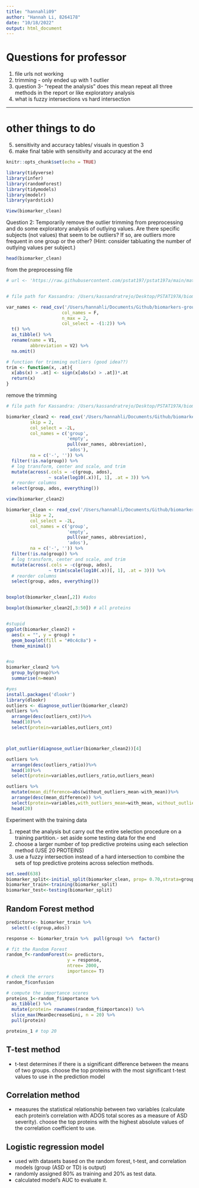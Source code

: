 ```yaml
---
title: "hannahli09"
author: "Hannah Li, 8264178"
date: "10/18/2022"
output: html_document
---
```



# Questions for professor
1. file urls not working
2. trimming - only ended up with 1 outlier
3. question 3- "repeat the analysis" does this mean repeat all three methods in the report or like exploratory analysis
4. what is fuzzy intersections vs hard intersection

----------------
# other things to do
5. sensitivity and accuracy tables/ visuals in question 3
6. make final table with  sensitivity and accuracy at the end 


```r
knitr::opts_chunk$set(echo = TRUE)
```

```r
library(tidyverse)
library(infer)
library(randomForest)
library(tidymodels)
library(modelr)
library(yardstick)
```

```r
View(biomarker_clean)
```

Question 2:
Temporarily remove the outlier trimming from preprocessing and do some exploratory analysis of outlying values. 
Are there specific subjects (not values) that seem to be outliers? If so, are outliers more frequent in one 
group or the other? (Hint: consider tabluating the number of outlying values per subject.)

```r
head(biomarker_clean)
```

from the preprocessing file
```r
# url <- 'https://raw.githubusercontent.com/pstat197/pstat197a/main/materials/labs/lab3-iteration/data/biomarker-raw.csv'


# file path for Kassandra: /Users/kassandratrejo/Desktop/PSTAT197A/biomarkers-group-3/data/biomarker-raw.csv

var_names <- read_csv('/Users/hannahli/Documents/Github/biomarkers-group-3/data/biomarker-raw.csv', 
                     col_names = F, 
                     n_max = 2, 
                     col_select = -(1:2)) %>%
  t() %>%
  as_tibble() %>%
  rename(name = V1, 
         abbreviation = V2) %>%
  na.omit()
```


```r
# function for trimming outliers (good idea??)
trim <- function(x, .at){
  x[abs(x) > .at] <- sign(x[abs(x) > .at])*.at
  return(x)
}
```

remove the trimming 
```r
# file path for Kassandra: /Users/kassandratrejo/Desktop/PSTAT197A/biomarkers-group-3/data/biomarker-raw.csv

biomarker_clean2 <- read_csv('/Users/hannahli/Documents/Github/biomarkers-group-3/data/biomarker-raw.csv', 
         skip = 2,
         col_select = -2L,
         col_names = c('group', 
                       'empty',
                       pull(var_names, abbreviation),
                       'ados'),
         na = c('-', '')) %>%
  filter(!is.na(group)) %>%
  # log transform, center and scale, and trim
  mutate(across(.cols = -c(group, ados), 
                ~ scale(log10(.x))[, 1], .at = 3)) %>%
  # reorder columns
  select(group, ados, everything())
```
 
```r
view(biomarker_clean2)
```

```r
biomarker_clean <- read_csv('/Users/hannahli/Documents/Github/biomarkers-group-3/data/biomarker-raw.csv', 
         skip = 2,
         col_select = -2L,
         col_names = c('group', 
                       'empty',
                       pull(var_names, abbreviation),
                       'ados'),
         na = c('-', '')) %>%
  filter(!is.na(group)) %>%
  # log transform, center and scale, and trim
  mutate(across(.cols = -c(group, ados), 
                ~ trim(scale(log10(.x))[, 1], .at = 3))) %>%
  # reorder columns
  select(group, ados, everything())


boxplot(biomarker_clean[,2]) #ados

boxplot(biomarker_clean2[,3:50]) # all proteins


#stupid
ggplot(biomarker_clean2) +
  aes(x = "", y = group) +
  geom_boxplot(fill = "#0c4c8a") +
  theme_minimal()


#no
biomarker_clean2 %>%
  group_by(group)%>%
  summarise(n=mean)

#yes
install.packages('dlookr')
library(dlookr)
outliers <- diagnose_outlier(biomarker_clean2)
outliers %>%
  arrange(desc(outliers_cnt))%>%
  head(10)%>%
  select(protein=variables,outliers_cnt)



plot_outlier(diagnose_outlier(biomarker_clean2))[4]

outliers %>%
  arrange(desc(outliers_ratio))%>%
  head(10)%>%
  select(protein=variables,outliers_ratio,outliers_mean)

outliers %>%
  mutate(mean_difference=abs(without_outliers_mean-with_mean))%>%
  arrange(desc(mean_difference)) %>%
  select(protein=variables,with_outliers_mean=with_mean, without_outliers_mean =without_mean) %>%
  head(20)
```

Experiment with the training data 

1. repeat the analysis but carry out the entire selection procedure on a training partition.- set aside some testing data for the end 
2. choose a larger number of top predictive proteins using each selection method (USE 20 PROTEINS)
3. use a fuzzy intersection instead of a hard intersection to combine
the sets of top predictive proteins across selection methods. 

```r
set.seed(638)
biomarker_split<-initial_split(biomarker_clean, prop= 0.70,strata=group)
biomarker_train<-training(biomarker_split)
biomarker_test<-testing(biomarker_split)
```

## Random Forest method
```r
predictors<- biomarker_train %>% 
  select(-c(group,ados))

response <- biomarker_train %>%  pull(group) %>%  factor()

# fit the Random Forest 
random_f<-randomForest(x= predictors, 
                       y = response,
                       ntree= 2000,
                       importance= T)
# check the errors 
random_f$confusion

# compute the importance scores 
proteins_1<-random_f$importance %>% 
  as_tibble() %>% 
  mutate(protein= rownames(random_f$importance)) %>% 
  slice_max(MeanDecreaseGini, n = 20) %>% 
  pull(protein)
```

```r
proteins_1 # top 20
```
## T-test method

- t-test determines if there is a significant difference between the means of two groups.
choose the top proteins with the most significant t-test values to use in the prediction model


## Correlation method

- measures the statistical relationship between two variables (calculate each protein's correlation with ADOS total scores as a measure of ASD severity). 
choose the top proteins with the highest absolute values of the correlation coefficient to use.


## Logistic regression model 
- used with datasets based on the random forest, t-test, and correlation models (group (ASD or TD) is output)
- randomly assigned 80% as training and 20% as test data. 
- calculated model's AUC to evaluate it.